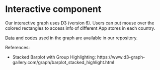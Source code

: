 # Interactive component

Our interactive graph uses D3 (version 6). Users can put mouse over the colored rectangles to access info of different App stores in each country. 



<script src="https://d3js.org/d3.v7.js"></script>
<script>
    <div class="row">
        <!-- Bootstrap Grid adapted to window size-->
        <div class="col-md-1 col-xs-1"></div>
        <div class="col-md-10 col-xs-10">
            <h2><b>App Store Distribution for Global Mobile Users</b></h2>
            <h5>**Put your mouse over the colored rectangles to access info of different App stores in each country</h5>
        </div>
        <div class="col-md-1 col-xs-1"></div>
    </div>

<meta charset="utf-8">
<script src="https://d3js.org/d3.v6.js"></script>
<div id="interactive"></div>

<script>

// margin & svg set up
const margin = {top: 10, right: 30, bottom: 70, left: 50},
    width = 460 - margin.left - margin.right,
    height = 400 - margin.top - margin.bottom;

const svg = d3.select("#interactive")
  .append("svg")
    .attr("width", width + margin.left + margin.right)
    .attr("height", height + margin.top + margin.bottom)
  .append("g")
    .attr("transform", `translate(${margin.left},${margin.top})`);
    
svg.append("text")
        .attr("x", (width / 2))             
        .attr("y", margin.top/2)
        .attr("text-anchor", "middle")  
        .style("font-size", "16px") 
        .style("text-decoration", "underline")  
        .text("App Store Distribution for Global Mobile Users");
  
// read CSV data
d3.csv("https://raw.githubusercontent.com/RuopuFan/MobileAppUsage/main/output/AppStore_Country.csv").then( function(data) {

  // read header & store country names
  const header = data.columns.slice(1)
  const country = data.map(d => d.Nationality)

  // Add X axis
  const x = d3.scaleBand()
      .domain(country)
      .range([0, width])
      .padding([0.2])
  svg.append("g")
    .attr("transform", `translate(0, ${height})`)
    .call(d3.axisBottom(x).tickSizeOuter(0))
  .selectAll("text")	
        .style("text-anchor", "end")
        .attr("dx", "-.8em")
        .attr("dy", ".15em")
        .attr("transform", "rotate(-45)");

  // Add Y axis
  const y = d3.scaleLinear()
    .domain([0, 600])
    .range([ height, 0 ]);
  svg.append("g")
    .call(d3.axisLeft(y));

  // set color palette
  const color = d3.scaleOrdinal()
    .domain(header)
    .range(d3.schemeTableau10);

  // stack the data
  const stackedData = d3.stack()
    .keys(header)
    (data)


  // create a pointer that shows actual data of each rectangle
  var pointer = d3.select("#interactive")
    .append("div")
    .style("opacity", 0)
    .attr("class", "tooltip")
    .style("background-color", "black")
    .style("color", "white")
  	.style("width", "150px")
  	.style("text-align", "center")
    .style("border-radius", "5px")
    .style("padding", "10px")

  // Show the bars
  svg.append("g")
    .selectAll("g")
    .data(stackedData)
    .join("g")
      .attr("fill", d => color(d.key))
      .attr("class", d => "myRect " + d.key )
      .selectAll("rect")
      .data(d => d)
      .join("rect")
        .attr("x", d => x(d.data.Nationality))
        .attr("y", d => y(d[1]))
        .attr("height", d => y(d[0]) - y(d[1]))
        .attr("width",x.bandwidth())
        .attr("stroke", "white")
        .on("mouseover", function (event,d) { 
    // actions to take when mouse over each rectangle
    // highlight app store across countries
          const countryName =d3.select(this.parentNode).datum().key;
    			d3.selectAll(".myRect").style("opacity", 0.3);  
          d3.selectAll("."+countryName).style("opacity",1);
    // show details about app store hovered
    			var userCount = d.data[countryName];
    			pointer.html("App Store: " + countryName + "<br>" + "User Count: " + userCount)
            .style("opacity", 1);
        })
        .on("mousemove", function(event,d){
    // actions to take when mouse moves
          pointer.style('transform', `translate(${event.layerX - 30}px, ${event.layerY - 300}px)`)
				})
        .on("mouseleave", function (event,d) { 
    // actions to take when the mouse leave the rectangle
          d3.selectAll(".myRect")
          .style("opacity",1);
    			pointer.style("opacity", 0);
      	})
})

</script>

[Data](https://github.com/RuopuFan/MobileAppUsage/blob/main/output/AppStore_Country.csv) and [codes](https://github.com/RuopuFan/MobileAppUsage/blob/main/d3-interactive.html) used in the graph are available in our repository.

References:

- Stacked Barplot with Group Highlighting: https://www.d3-graph-gallery.com/graph/barplot_stacked_highlight.html
